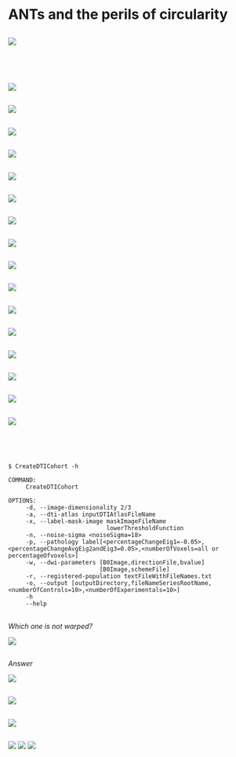 
# ANTs and the perils of circularity

##

![](./philosophy/circularity/figures/fastForward.png)

##

<BR><BR>

![](./philosophy/circularity/figures/escherANTs.png)

##

![](./philosophy/circularity/figures/tbss.png)

##

![](./philosophy/circularity/figures/antsFlavoredTbss1.png)

##

![](./philosophy/circularity/figures/antsFlavoredTbss2.png)

##

![](./philosophy/circularity/figures/antsFlavoredTbss3.png)

##

![](./philosophy/circularity/figures/antsFlavoredTbss4.png)

##

![](./philosophy/circularity/figures/antsFlavoredTbss5.png)

##

![](./philosophy/circularity/figures/brianEmail.png)

##

![](./philosophy/circularity/figures/sleeping1.png)

##

![](./philosophy/circularity/figures/sleeping2.png)

##

![](./philosophy/circularity/figures/sleeping0.png)

##

![](./philosophy/circularity/figures/sleeping4.png)

##

![](./philosophy/circularity/figures/sleeping5.png)

##

![](./philosophy/circularity/figures/sleeping6.png)

##

![](./philosophy/circularity/figures/sleeping7.png)

##

![](./philosophy/circularity/figures/benefitsOfOpenScience.png)

##

<BR><BR>

~~~~~~~~~~~~~~~~~~~~~~~~~~~~~~~
$ CreateDTICohort -h

COMMAND:
     CreateDTICohort

OPTIONS:
     -d, --image-dimensionality 2/3
     -a, --dti-atlas inputDTIAtlasFileName
     -x, --label-mask-image maskImageFileName
                            lowerThresholdFunction
     -n, --noise-sigma <noiseSigma=18>
     -p, --pathology label[<percentageChangeEig1=-0.05>,<percentageChangeAvgEig2andEig3=0.05>,<numberOfVoxels=all or percentageOfvoxels>]
     -w, --dwi-parameters [B0Image,directionFile,bvalue]
                          [B0Image,schemeFile]
     -r, --registered-population textFileWithFileNames.txt
     -o, --output [outputDirectory,fileNameSeriesRootName,<numberOfControls=10>,<numberOfExperimentals=10>]
     -h
     --help
~~~~~~~~~~~~~~~~~~~~~~~~~~~~~~~


##

_Which one is not warped?_

![](./philosophy/circularity/figures/whichOneIsRegistered.png)


##

_Answer_

![](./philosophy/circularity/figures/whichOneIsRegistered2.png)

##

![](./philosophy/circularity/figures/blobs1.png)

##

![](./philosophy/circularity/figures/blobs2.png)

##

![](./philosophy/circularity/figures/BooksteinReview1.png)
![](./philosophy/circularity/figures/BooksteinReview2.png)
![](./philosophy/circularity/figures/BooksteinReview3.png)
